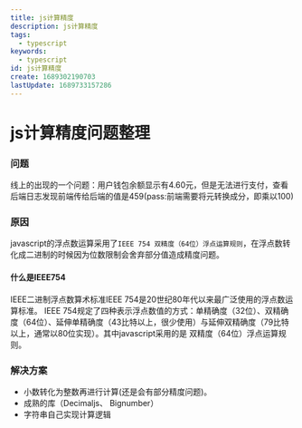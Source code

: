 ```yaml
---
title: js计算精度
description: js计算精度
tags:
  - typescript
keywords:
  - typescript
id: js计算精度
create: 1689302190703
lastUpdate: 1689733157286
---
```

# js计算精度问题整理

### 问题
线上的出现的一个问题：用户钱包余额显示有4.60元，但是无法进行支付，查看后端日志发现前端传给后端的值是459(pass:前端需要将元转换成分，即乘以100)

### 原因
javascript的浮点数运算采用了`IEEE 754 双精度（64位）浮点运算规则`，在浮点数转化成二进制的时候因为位数限制会舍弃部分值造成精度问题。

#### 什么是IEEE754

IEEE二进制浮点数算术标准IEEE 754是20世纪80年代以来最广泛使用的浮点数运算标准。
IEEE 754规定了四种表示浮点数值的方式：单精确度（32位）、双精确度（64位）、延伸单精确度（43比特以上，很少使用）与延伸双精确度（79比特以上，通常以80位实现）。其中javascript采用的是 双精度（64位）浮点运算规则。

### 解决方案

- 小数转化为整数再进行计算(还是会有部分精度问题)。
- 成熟的库（Decimaljs、 Bignumber）
- 字符串自己实现计算逻辑
